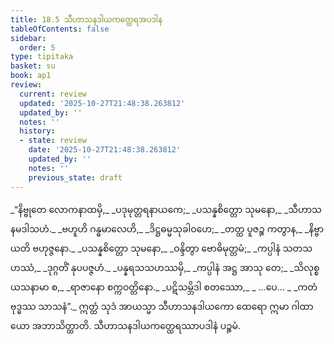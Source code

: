 ```yaml
---
title: 18.5 သီဟာသနဒါယကတ္ထေရအပဒါန
tableOfContents: false
sidebar:
  order: 5
type: tipitaka
basket: su
book: ap1
review:
  current: review
  updated: '2025-10-27T21:48:38.263812'
  updated_by: ''
  notes: ''
  history:
  - state: review
    date: '2025-10-27T21:48:38.263812'
    updated_by: ''
    notes: ''
    previous_state: draft
---
```



<ReviewStatus review={frontmatter.review} showDetails={true} />

<HypothesisAnnotation frontmatter={frontmatter} />

<DynamicBreadcrumb />

<Division number="21" book="ap1" e="ch" v="20" p="209">

<Paragraph number="2538" type="verses" book="ap1">
_“နိဗ္ဗုတေ လောကနာထမှိ,_  
_ပဒုမုတ္တရနာယကေ;_  
_ပသန္နစိတ္တော သုမနော,_  
_သီဟာသနမဒါသဟံ._  

</Paragraph>

</Division>
<Division number="22" book="ap1" e="ch" v="20" p="209">

<Paragraph number="2539" type="verses" book="ap1">
_ဗဟူဟိ ဂန္ဓမာလေဟိ,_  
_ဒိဋ္ဌဓမ္မသုခါဝဟေ;_  
_တတ္ထ ပူဇဉ္စ ကတွာန,_  
_နိဗ္ဗာယတိ ဗဟုဇ္ဇနော._  

</Paragraph>

</Division>
<Division number="23" book="ap1" e="ch" v="20" p="209">

<Paragraph number="2540" type="verses" book="ap1">
_ပသန္နစိတ္တော သုမနော,_  
_ဝန္ဒိတွာ ဗောဓိမုတ္တမံ;_  
_ကပ္ပါနံ သတသဟဿံ,_  
_ဒုဂ္ဂတိံ နုပပဇ္ဇဟံ._  

</Paragraph>

</Division>
<Division number="24" book="ap1" e="ch" v="20" p="209">

<Paragraph number="2541" type="verses" book="ap1">
_ပန္နရသသဟဿမှိ,_  
_ကပ္ပါနံ အဋ္ဌ အာသု တေ;_  
_သိလုစ္စယသနာမာ စ,_  
_ရာဇာနော စက္ကဝတ္တိနော._  

</Paragraph>

</Division>
<Division number="25" book="ap1" e="ch" v="20" p="209">

<Paragraph number="2542" type="verses" book="ap1">
_ပဋိသမ္ဘိဒါ စတဿော,_  
_ …ပေ… _  
_ကတံ ဗုဒ္ဓဿ သာသနံ”._  

</Paragraph>

<Paragraph number="2543" book="ap1">
ဣတ္ထံ သုဒံ အာယသ္မာ သီဟာသနဒါယကော ထေရော ဣမာ ဂါထာယော အဘာသိတ္ထာတိ.

</Paragraph>
</Division>

<Paragraph number="2544" type="center" book="ap1">
သီဟာသနဒါယကတ္ထေရဿာပဒါနံ ပဉ္စမံ.
</Paragraph>